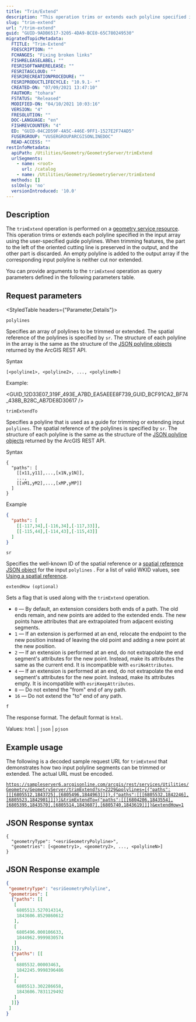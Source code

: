 ```yaml
---
title: "Trim/Extend"
description: "This operation trims or extends each polyline specified in the input array, using the user-specified guide polylines."
slug: "trim-extend"
url: "/trim-extend"
guid: "GUID-9ADB6517-3205-4DA9-BCE0-65C780249530"
migratedTopicMetadata:
  FTITLE: "Trim-Extend"
  FDESCRIPTION: ""
  FCHANGES: "Fixing broken links"
  FISHRELEASELABEL: ""
  FESRISOFTWARERELEASE: ""
  FESRITAGCLOUD: ""
  FESRIRECREATIONPROCEDURE: ""
  FESRIPRODUCTLIFECYCLE: "10.9.1- *"
  CREATED-ON: "07/09/2021 13:47:10"
  FAUTHOR: "tohara"
  FSTATUS: "Released"
  MODIFIED-ON: "04/10/2021 10:03:16"
  VERSION: "4"
  FRESOLUTION: ""
  DOC-LANGUAGE: "en"
  FISHREVCOUNTER: "4"
  ED: "GUID-04C2D59F-4A5C-446E-9FF1-1527E2F74AD5"
  FUSERGROUP: "VUSERGROUPARCGISONLINEDOC"
  READ-ACCESS: ""
restInfoMetadata:
  apiPath: /Utilities/Geometry/GeometryServer/trimExtend
  urlSegments:
    - name: <root>
      url: /catalog
    - name: /Utilities/Geometry/GeometryServer/trimExtend
  methods: []
  sslOnly: 'no'
  versionIntroduced: '10.0'
---
```



## Description

The `trimExtend` operation is performed on a [geometry service resource](/geometry-service). This operation trims or extends each polyline specified in the input array using the user-specified guide polylines. When trimming features, the part to the left of the oriented cutting line is preserved in the output, and the other part is discarded. An empty polyline is added to the output array if the corresponding input polyline is neither cut nor extended.

You can provide arguments to the `trimExtend` operation as query parameters defined in the following parameters table.

## Request parameters

<StyledTable headers={"Parameter,Details"}>

<StyledTableRow>

<StyledTableCell cellStyle="markdown">

`polylines` 

</StyledTableCell>

<StyledTableCell cellStyle="markdown">

Specifies an array of polylines to be trimmed or extended. The spatial reference of the polylines is specified by `sr`. The structure of each polyline in the array is the same as the structure of the [JSON polyline objects](/geometry-objects#spatial-reference) returned by the ArcGIS REST API.

Syntax

```other
[<polyline1>, <polyline2>, ..., <polylineN>]
```

Example:

<GUID_12D33E07_319F_493E_A7BD_EA5AEEE8F739_GUID_BCF91CA2_BF74_438B_B28C_AB7DE8D30617 />

</StyledTableCell>
</StyledTableRow>

<StyledTableRow>
<StyledTableCell cellStyle="markdown">

`trimExtendTo` 

</StyledTableCell>

<StyledTableCell cellStyle="markdown">

Specifies a polyline that is used as a guide for trimming or extending input `polylines`. The spatial reference of the polylines is specified by `sr`. The structure of each polyline is the same as the structure of the [JSON polyline objects](/geometry-objects) returned by the ArcGIS REST API.

Syntax

```other
{
  "paths": [
    [[x11,y11],...,[x1N,y1N]],
    ...,
    [[xM1,yM2],...,[xMP,yMP]]
  ]
}
```

Example

```json
{
  "paths": [
    [[-117,34],[-116,34],[-117,33]],
    [[-115,44],[-114,43],[-115,43]]
  ]
}
```

</StyledTableCell>
</StyledTableRow>

<StyledTableRow>
<StyledTableCell cellStyle="markdown">

`sr` 

</StyledTableCell>

<StyledTableCell cellStyle="markdown">

Specifies the well-known ID of the spatial reference or a [spatial reference JSON object](/geometry-objects#spatial-reference) for the input `polylines` . For a list of valid WKID values, see [Using a spatial reference](/using-spatial-references).

</StyledTableCell>
</StyledTableRow>

<StyledTableRow>
<StyledTableCell cellStyle="markdown">

`extendHow (optional)` 

</StyledTableCell>

<StyledTableCell cellStyle="markdown">

Sets a flag that is used along with the `trimExtend` operation. 

- `0` — By default, an extension considers both ends of a path. The old ends remain, and new points are added to the extended ends. The new points have attributes that are extrapolated from adjacent existing segments. 
- `1` — If an extension is performed at an end, relocate the endpoint to the new position instead of leaving the old point and adding a new point at the new position.
- `2` — If an extension is performed at an end, do not extrapolate the end segment's attributes for the new point. Instead, make its attributes the same as the current end. It is incompatible with `esriNoAttributes`.
- `4` — If an extension is performed at an end, do not extrapolate the end segment's attributes for the new point. Instead, make its attributes empty. It is incompatible with `esriKeepAttributes`.
- `8` — Do not extend the "from" end of any path.
- `16` — Do not extend the "to" end of any path.

</StyledTableCell>
</StyledTableRow>

<StyledTableRow>
<StyledTableCell cellStyle="markdown">

`f` 

</StyledTableCell>

<StyledTableCell cellStyle="markdown">

The response format. The default format is `html`.

Values: `html`  \| `json`  \| `pjson` 

</StyledTableCell>
</StyledTableRow>

</StyledTable>

## Example usage

The following is a decoded sample request URL for `trimExtend` that demonstrates how two input polyline segments can be trimmed or extended. The actual URL must be encoded.

[`https://sampleserver6.arcgisonline.com/arcgis/rest/services/Utilities/Geometry/GeometryServer/trimExtend?sr=2229&polylines=[{"paths":[[[6805512,1843725],[6805496,1844963]]]},{"paths":[[[6805532,1842246],[6805523,1842901]]]}]&trimExtendTo={"paths":[[[6804206,1843554],[6805395,1843570],[6805514,1843607],[6805740,1843619]]]}&extendHow=1`](https://sampleserver6.arcgisonline.com/arcgis/rest/services/Utilities/Geometry/GeometryServer/trimExtend?sr=2229&polylines=%5B%7B%22paths%22%3A%5B%5B%5B6805512%2C1843725%5D%2C%5B6805496%2C1844963%5D%5D%5D%7D%2C%7B%22paths%22%3A%5B%5B%5B6805532%2C1842246%5D%2C%5B6805523%2C1842901%5D%5D%5D%7D%5D&trimExtendTo=%7B%22paths%22%3A%5B%5B%5B6804206%2C1843554%5D%2C%5B6805395%2C1843570%5D%2C%5B6805514%2C1843607%5D%2C%5B6805740%2C1843619%5D%5D%5D%7D&extendHow=1&f=html)

## JSON Response syntax

```other
{
  "geometryType": "<esriGeometryPolyline>",
  "geometries": [<geometry1>, <geometry2>, ..., <polylineN>]
}
```

## JSON Response example

```json
{
 "geometryType": "esriGeometryPolyline",
 "geometries": [
  {"paths": [[
   [
    6805513.527014314,
    1843606.8529860612
   ],
   [
    6805496.000106633,
    1844962.9999830574
   ]
  ]]},
  {"paths": [[
   [
    6805532.00003463,
    1842245.9998396486
   ],
   [
    6805513.302286658,
    1843606.7831129492
   ]
  ]]}
 ]
}
```
